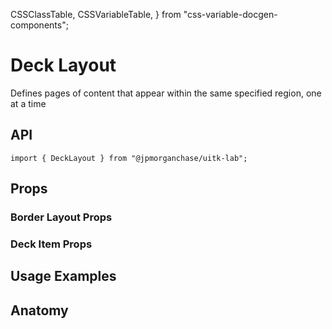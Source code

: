  CSSClassTable,
  CSSVariableTable,
} from "css-variable-docgen-components";

<Meta title="Documentation/Lab/Layout/DeckLayout" component={DeckLayout} />

# Deck Layout

Defines pages of content that appear within the same specified region, one at a time

<Canvas>
  <Story name="Default Deck Layout">
    <DefaultDeckLayout />
  </Story>
</Canvas>

## API

```
import { DeckLayout } from "@jpmorganchase/uitk-lab";
```

## Props

### Border Layout Props

<ArgsTable of={DeckLayout} />

### Deck Item Props

<ArgsTable of={DeckItem} />

## Usage Examples

## Anatomy

<Canvas>
  <Story name="Deck Layout Anatomy">
    <ComponentAnatomy showLegend>
      <DeckLayout>
        <DeckItem></DeckItem>
      </DeckLayout>
    </ComponentAnatomy>
  </Story>
</Canvas>
